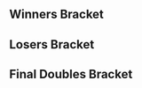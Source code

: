 {{DISPLAYTITLE:DreamHack Winter 2016: Doubles Bracket}}{{BracketMatchSMWDisambig |oldtags=Rocky|newtags=Rocky (Swedish player)}}{{SetGame|melee}}
{{tabs static
|name1=Overview
|link1=DreamHack/2016/Winter
|name2=Singles Pools
|link2=DreamHack/2016/Winter/Singles Pools
|name3=Singles Bracket
|link3=DreamHack/2016/Winter/Singles Bracket
|name4=Doubles Bracket
|link4=DreamHack/2016/Winter/Doubles Bracket
|This=4
}}
==Winners Bracket==
{{64DEDoublesWBracketA
|column-width=150
<!-- ROUND 1 -->
|r1m1t1p1=Hungrybox |r1m1t1p1flag=us
|r1m1t1p2=Crunch |r1m1t1p2flag=us |r1m1t1score={{win}}
|r1m1t2p1=Bye |r1m1t2p1flag=
|r1m1t2p2=Bye |r1m1t2p2flag= |r1m1t2score=
|r1m1win=1

|r1m2t1p1=Jekku |r1m2t1p1flag=fi
|r1m2t1p2=Zlazher |r1m2t1p2flag=fi |r1m2t1score=2
|r1m2t2p1=fatnomen |r1m2t2p1flag=se
|r1m2t2p2=Jesper |r1m2t2p2flag=se |r1m2t2score=0
|r1m2win=1

|r1m3t1p1=Xardov |r1m3t1p1flag=es
|r1m3t1p2=GBlade |r1m3t1p2flag=es |r1m3t1score=0
|r1m3t2p1=Akke |r1m3t2p1flag=se
|r1m3t2p2=Humpe |r1m3t2p2flag=se |r1m3t2score=2
|r1m3win=2

|r1m4t1p1=Flippy |r1m4t1p1flag=se
|r1m4t1p2=Eekim |r1m4t1p2flag=se |r1m4t1score={{win}}
|r1m4t2p1=moachies |r1m4t2p1flag=us
|r1m4t2p2=CallMeSikk |r1m4t2p2flag=us |r1m4t2score=DQ
|r1m4win=1

|r1m5t1p1=Helmet |r1m5t1p1flag=es
|r1m5t1p2=K-12 |r1m5t1p2flag=es |r1m5t1score={{win}}
|r1m5t2p1=Bye |r1m5t2p1flag=
|r1m5t2p2=Bye |r1m5t2p2flag= |r1m5t2score=
|r1m5win=1

|r1m6t1p1=TonyMalone |r1m6t1p1flag=se
|r1m6t1p2=Acid Fuccboi |r1m6t1p2flag=se |r1m6t1score=2
|r1m6t2p1=Tailz |r1m6t2p1flag=se
|r1m6t2p2=Subsuck |r1m6t2p2flag=se |r1m6t2score=0
|r1m6win=1

|r1m7t1p1=JohnnyFight |r1m7t1p1flag=se
|r1m7t1p2=rax |r1m7t1p2flag=se |r1m7t1score={{win}}
|r1m7t2p1=Bye |r1m7t2p1flag=
|r1m7t2p2=Bye |r1m7t2p2flag= |r1m7t2score=
|r1m7win=1

|r1m8t1p1=Bez |r1m8t1p1flag=se
|r1m8t1p2=Bomb |r1m8t1p2flag=se |r1m8t1score=0
|r1m8t2p1=Picassu |r1m8t2p1flag=fi
|r1m8t2p2=krkkvpl |r1m8t2p2flag=fi |r1m8t2score=2
|r1m8win=2

|r1m9t1p1=Mahie |r1m9t1p1flag=fr
|r1m9t1p2=Charlon |r1m9t1p2flag=fr |r1m9t1score={{win}}
|r1m9t2p1=Bye |r1m9t2p1flag=
|r1m9t2p2=Bye |r1m9t2p2flag= |r1m9t2score=
|r1m9win=1

|r1m10t1p1=Reverb |r1m10t1p1flag=se
|r1m10t1p2=Isyan |r1m10t1p2flag=se |r1m10t1score=2
|r1m10t2p1=Sarson |r1m10t2p1flag=se
|r1m10t2p2=Araby Soldat |r1m10t2p2flag=se |r1m10t2score=0
|r1m10win=1

|r1m11t1p1=Stax |r1m11t1p1flag=se
|r1m11t1p2=Aniolas |r1m11t1p2flag=se |r1m11t1score={{win}}
|r1m11t2p1=Bye |r1m11t2p1flag=
|r1m11t2p2=Bye |r1m11t2p2flag= |r1m11t2score=
|r1m11win=1

|r1m12t1p1=Pots |r1m12t1p1flag=se
|r1m12t1p2=Jupiter |r1m12t1p2flag=se |r1m12t1score=0
|r1m12t2p1=Gongong |r1m12t2p1flag=se
|r1m12t2p2=Taggo |r1m12t2p2flag=se |r1m12t2score=2
|r1m12win=2

|r1m13t1p1=mayhem |r1m13t1p1flag=fi
|r1m13t1p2=Salevits |r1m13t1p2flag=fi |r1m13t1score={{win}}
|r1m13t2p1=Bye |r1m13t2p1flag=
|r1m13t2p2=Bye |r1m13t2p2flag= |r1m13t2score=
|r1m13win=1

|r1m14t1p1=Glitchy |r1m14t1p1flag=se
|r1m14t1p2=Gamba |r1m14t1p2flag=se |r1m14t1score={{win}}
|r1m14t2p1=RooT3 |r1m14t2p1flag=no
|r1m14t2p2=Raptormoses |r1m14t2p2flag=no |r1m14t2score=DQ
|r1m14win=1

|r1m15t1p1=Liberz |r1m15t1p1flag=gb
|r1m15t1p2=Setchi |r1m15t1p2flag=gb |r1m15t1score={{win}}
|r1m15t2p1=Bye |r1m15t2p1flag=
|r1m15t2p2=Bye |r1m15t2p2flag= |r1m15t2score=
|r1m15win=1

|r1m16t1p1=Spider |r1m16t1p1flag=se
|r1m16t1p2=Poopmaister6000 |r1m16t1p2flag=se |r1m16t1score=2
|r1m16t2p1=Barrakir |r1m16t2p1flag=se
|r1m16t2p2=Candy |r1m16t2p2flag=se |r1m16t2score=0
|r1m16win=1

|r1m17t1p1=Trifasia |r1m17t1p1flag=es
|r1m17t1p2=Overtriforce |r1m17t1p2flag=es |r1m17t1score={{win}}
|r1m17t2p1=Bye |r1m17t2p1flag=
|r1m17t2p2=Bye |r1m17t2p2flag= |r1m17t2score=
|r1m17win=1

|r1m18t1p1=Snabbdjur |r1m18t1p1flag=se
|r1m18t1p2=Kneedoking |r1m18t1p2flag=se |r1m18t1score=2
|r1m18t2p1=AGud |r1m18t2p1flag=se
|r1m18t2p2=Vikong |r1m18t2p2flag=se |r1m18t2score=1
|r1m18win=1

|r1m19t1p1=ImpX |r1m19t1p1flag=se
|r1m19t1p2=adamkex |r1m19t1p2flag=se |r1m19t1score={{win}}
|r1m19t2p1=Bye |r1m19t2p1flag=
|r1m19t2p2=Bye |r1m19t2p2flag= |r1m19t2score=
|r1m19win=1

|r1m20t1p1=Yalungur |r1m20t1p1flag=se
|r1m20t1p2=Spaghett |r1m20t1p2flag=se |r1m20t1score=2
|r1m20t2p1=Krut |r1m20t2p1flag=
|r1m20t2p2=Krus |r1m20t2p2flag=us |r1m20t2score=0
|r1m20win=1

|r1m21t1p1=Zorc |r1m21t1p1flag=no
|r1m21t1p2=Pricent |r1m21t1p2flag=no |r1m21t1score={{win}}
|r1m21t2p1=Bye |r1m21t2p1flag=
|r1m21t2p2=Bye |r1m21t2p2flag= |r1m21t2score=
|r1m21win=1

|r1m22t1p1=ludvig4 |r1m22t1p1flag=se
|r1m22t1p2=Zelpher |r1m22t1p2flag=se |r1m22t1score=2
|r1m22t2p1=Mexx |r1m22t2p1flag=se
|r1m22t2p2=Elaktomte |r1m22t2p2flag=se |r1m22t2score=0
|r1m22win=1

|r1m23t1p1=kalzu |r1m23t1p1flag=fi
|r1m23t1p2=ajp_anton |r1m23t1p2flag=fi |r1m23t1score={{win}}
|r1m23t2p1=Bye |r1m23t2p1flag=
|r1m23t2p2=Bye |r1m23t2p2flag= |r1m23t2score=
|r1m23win=1

|r1m24t1p1=Mums |r1m24t1p1flag=se
|r1m24t1p2=Deg |r1m24t1p2flag=se |r1m24t1score=2
|r1m24t2p1=Dauvid |r1m24t2p1flag=
|r1m24t2p2=GifflarN |r1m24t2p2flag= |r1m24t2score=0
|r1m24win=1

|r1m25t1p1=Daydee |r1m25t1p1flag=se
|r1m25t1p2=peki |r1m25t1p2flag=fi |r1m25t1score={{win}}
|r1m25t2p1=Bye |r1m25t2p1flag=
|r1m25t2p2=Bye |r1m25t2p2flag= |r1m25t2score=
|r1m25win=1

|r1m26t1p1=7BANANANANANANANS |r1m26t1p1flag=zw
|r1m26t1p2=Rev |r1m26t1p2flag=se |r1m26t1score=1
|r1m26t2p1=Gin |r1m26t2p1flag=se
|r1m26t2p2=Parmsib |r1m26t2p2flag= |r1m26t2score=2
|r1m26win=2

|r1m27t1p1=Nils |r1m27t1p1flag=se
|r1m27t1p2=Maximus |r1m27t1p2flag=se |r1m27t1score={{win}}
|r1m27t2p1=Bye |r1m27t2p1flag=
|r1m27t2p2=Bye |r1m27t2p2flag= |r1m27t2score=
|r1m27win=1

|r1m28t1p1=PeliQ |r1m28t1p1flag=fi
|r1m28t1p2=bËst |r1m28t1p2flag=fi |r1m28t1score=2
|r1m28t2p1=Igge |r1m28t2p1flag=se
|r1m28t2p2=Jag älskar Avatar123 |r1m28t2p2flag=se |r1m28t2score=0
|r1m28win=1

|r1m29t1p1=Alejandro |r1m29t1p1flag=se
|r1m29t1p2=Rocky |r1m29t1p2flag=se |r1m29t1score={{win}}
|r1m29t2p1=Bye |r1m29t2p1flag=
|r1m29t2p2=Bye |r1m29t2p2flag= |r1m29t2score=
|r1m29win=1

|r1m30t1p1=Laser Thunder |r1m30t1p1flag=se
|r1m30t1p2=Sebson |r1m30t1p2flag=se |r1m30t1score=2
|r1m30t2p1=Yabasta |r1m30t2p1flag=se
|r1m30t2p2=ANNAPOWER89 |r1m30t2p2flag=se |r1m30t2score=0
|r1m30win=1

|r1m31t1p1=FA0 |r1m31t1p1flag=se
|r1m31t1p2=Askeflink |r1m31t1p2flag=no |r1m31t1score={{win}}
|r1m31t2p1=Bye |r1m31t2p1flag=
|r1m31t2p2=Bye |r1m31t2p2flag= |r1m31t2score=
|r1m31win=1

|r1m32t1p1=Pipsqueak |r1m32t1p1flag=
|r1m32t1p2=Dr3am |r1m32t1p2flag=us |r1m32t1score=2
|r1m32t2p1=Kavorca |r1m32t2p1flag=se
|r1m32t2p2=Maven |r1m32t2p2flag=se |r1m32t2score=0
|r1m32win=1

<!-- ROUND 2 -->
|r2m1t1p1=Hungrybox |r2m1t1p1flag=us
|r2m1t1p2=Crunch |r2m1t1p2flag=us |r2m1t1score=DQ
|r2m1t2p1=Jekku |r2m1t2p1flag=fi
|r2m1t2p2=Zlazher |r2m1t2p2flag=fi |r2m1t2score={{win}}
|r2m1win=2

|r2m2t1p1=Akke |r2m2t1p1flag=se
|r2m2t1p2=Humpe |r2m2t1p2flag=se |r2m2t1score=2
|r2m2t2p1=Flippy |r2m2t2p1flag=se
|r2m2t2p2=Eekim |r2m2t2p2flag=se |r2m2t2score=0
|r2m2win=1

|r2m3t1p1=Helmet |r2m3t1p1flag=es
|r2m3t1p2=K-12 |r2m3t1p2flag=es |r2m3t1score=2
|r2m3t2p1=TonyMalone |r2m3t2p1flag=se
|r2m3t2p2=Acid Fuccboi |r2m3t2p2flag=se |r2m3t2score=1
|r2m3win=1

|r2m4t1p1=JohnnyFight |r2m4t1p1flag=se
|r2m4t1p2=rax |r2m4t1p2flag=se |r2m4t1score=2
|r2m4t2p1=Picassu |r2m4t2p1flag=fi
|r2m4t2p2=krkkvpl |r2m4t2p2flag=fi |r2m4t2score=0
|r2m4win=1

|r2m5t1p1=Mahie |r2m5t1p1flag=fr
|r2m5t1p2=Charlon |r2m5t1p2flag=fr |r2m5t1score=2
|r2m5t2p1=Reverb |r2m5t2p1flag=se
|r2m5t2p2=Isyan |r2m5t2p2flag=se |r2m5t2score=0
|r2m5win=1

|r2m6t1p1=Stax |r2m6t1p1flag=se
|r2m6t1p2=Aniolas |r2m6t1p2flag=se |r2m6t1score=2
|r2m6t2p1=Gongong |r2m6t2p1flag=se
|r2m6t2p2=Taggo |r2m6t2p2flag=se |r2m6t2score=0
|r2m6win=1

|r2m7t1p1=mayhem |r2m7t1p1flag=fi
|r2m7t1p2=Salevits |r2m7t1p2flag=fi |r2m7t1score=2
|r2m7t2p1=Glitchy |r2m7t2p1flag=se
|r2m7t2p2=Gamba |r2m7t2p2flag=se |r2m7t2score=0
|r2m7win=1

|r2m8t1p1=Liberz |r2m8t1p1flag=gb
|r2m8t1p2=Setchi |r2m8t1p2flag=gb |r2m8t1score=2
|r2m8t2p1=Spider |r2m8t2p1flag=se
|r2m8t2p2=Poopmaister6000 |r2m8t2p2flag=se |r2m8t2score=1
|r2m8win=1

|r2m9t1p1=Trifasia |r2m9t1p1flag=es
|r2m9t1p2=Overtriforce |r2m9t1p2flag=es |r2m9t1score=2
|r2m9t2p1=Snabbdjur |r2m9t2p1flag=se
|r2m9t2p2=Kneedoking |r2m9t2p2flag=se |r2m9t2score=0
|r2m9win=1

|r2m10t1p1=ImpX |r2m10t1p1flag=se
|r2m10t1p2=adamkex |r2m10t1p2flag=se |r2m10t1score=2
|r2m10t2p1=Yalungur |r2m10t2p1flag=se
|r2m10t2p2=Spaghett |r2m10t2p2flag=se |r2m10t2score=1
|r2m10win=1

|r2m11t1p1=Zorc |r2m11t1p1flag=no
|r2m11t1p2=Pricent |r2m11t1p2flag=no |r2m11t1score=2
|r2m11t2p1=ludvig4 |r2m11t2p1flag=se
|r2m11t2p2=Zelpher |r2m11t2p2flag=se |r2m11t2score=0
|r2m11win=1

|r2m12t1p1=kalzu |r2m12t1p1flag=fi
|r2m12t1p2=ajp_anton |r2m12t1p2flag=fi |r2m12t1score=2
|r2m12t2p1=Mums |r2m12t2p1flag=se
|r2m12t2p2=Deg |r2m12t2p2flag=se |r2m12t2score=0
|r2m12win=1

|r2m13t1p1=Daydee |r2m13t1p1flag=se
|r2m13t1p2=peki |r2m13t1p2flag=fi |r2m13t1score=2
|r2m13t2p1=Gin |r2m13t2p1flag=se
|r2m13t2p2=Parmsib |r2m13t2p2flag= |r2m13t2score=0
|r2m13win=1

|r2m14t1p1=Nils |r2m14t1p1flag=se
|r2m14t1p2=Maximus |r2m14t1p2flag=se |r2m14t1score=2
|r2m14t2p1=PeliQ |r2m14t2p1flag=fi
|r2m14t2p2=bËst |r2m14t2p2flag=fi |r2m14t2score=0
|r2m14win=1

|r2m15t1p1=Alejandro |r2m15t1p1flag=se
|r2m15t1p2=Rocky |r2m15t1p2flag=se |r2m15t1score=2
|r2m15t2p1=Laser Thunder |r2m15t2p1flag=se
|r2m15t2p2=Sebson |r2m15t2p2flag=se |r2m15t2score=0
|r2m15win=1

|r2m16t1p1=FA0 |r2m16t1p1flag=se
|r2m16t1p2=Askeflink |r2m16t1p2flag=no |r2m16t1score=2
|r2m16t2p1=Pipsqueak |r2m16t2p1flag=
|r2m16t2p2=Dr3am |r2m16t2p2flag=us |r2m16t2score=1
|r2m16win=1

<!-- ROUND 3 -->
|r3m1t1p1=Jekku |r3m1t1p1flag=fi
|r3m1t1p2=Zlazher |r3m1t1p2flag=fi |r3m1t1score=0
|r3m1t2p1=Akke |r3m1t2p1flag=se
|r3m1t2p2=Humpe |r3m1t2p2flag=se |r3m1t2score=3
|r3m1win=2

|r3m2t1p1=Helmet |r3m2t1p1flag=es
|r3m2t1p2=K-12 |r3m2t1p2flag=es |r3m2t1score=0
|r3m2t2p1=JohnnyFight |r3m2t2p1flag=se
|r3m2t2p2=rax |r3m2t2p2flag=se |r3m2t2score=3
|r3m2win=2


|r3m3t1p1=Mahie |r3m3t1p1flag=fr
|r3m3t1p2=Charlon |r3m3t1p2flag=fr |r3m3t1score=1
|r3m3t2p1=Stax |r3m3t2p1flag=se
|r3m3t2p2=Aniolas |r3m3t2p2flag=se |r3m3t2score=3
|r3m3win=2

|r3m4t1p1=mayhem |r3m4t1p1flag=fi
|r3m4t1p2=Salevits |r3m4t1p2flag=fi |r3m4t1score=3
|r3m4t2p1=Liberz |r3m4t2p1flag=gb
|r3m4t2p2=Setchi |r3m4t2p2flag=gb |r3m4t2score=0
|r3m4win=1

|r3m5t1p1=Trifasia |r3m5t1p1flag=es
|r3m5t1p2=Overtriforce |r3m5t1p2flag=es |r3m5t1score=3
|r3m5t2p1=ImpX |r3m5t2p1flag=se
|r3m5t2p2=adamkex |r3m5t2p2flag=se |r3m5t2score=0
|r3m5win=1

|r3m6t1p1=Zorc |r3m6t1p1flag=no
|r3m6t1p2=Pricent |r3m6t1p2flag=no |r3m6t1score=3
|r3m6t2p1=kalzu |r3m6t2p1flag=fi
|r3m6t2p2=ajp_anton |r3m6t2p2flag=fi |r3m6t2score=1
|r3m6win=1

|r3m7t1p1=Daydee |r3m7t1p1flag=se
|r3m7t1p2=peki |r3m7t1p2flag=fi |r3m7t1score=3
|r3m7t2p1=Nils |r3m7t2p1flag=se
|r3m7t2p2=Maximus |r3m7t2p2flag=se |r3m7t2score=0
|r3m7win=1

|r3m8t1p1=Alejandro |r3m8t1p1flag=se
|r3m8t1p2=Rocky |r3m8t1p2flag=se |r3m8t1score=3
|r3m8t2p1=FA0 |r3m8t2p1flag=se
|r3m8t2p2=Askeflink |r3m8t2p2flag=no |r3m8t2score=0
|r3m8win=1

<!-- ROUND 4 -->
|r4m1t1p1=Akke |r4m1t1p1flag=se
|r4m1t1p2=Humpe |r4m1t1p2flag=se |r4m1t1score=3
|r4m1t2p1=JohnnyFight |r4m1t2p1flag=se
|r4m1t2p2=rax |r4m1t2p2flag=se |r4m1t2score=2
|r4m1win=1

|r4m2t1p1=Stax |r4m2t1p1flag=se
|r4m2t1p2=Aniolas |r4m2t1p2flag=se |r4m2t1score=0
|r4m2t2p1=mayhem |r4m2t2p1flag=fi
|r4m2t2p2=Salevits |r4m2t2p2flag=fi |r4m2t2score=3
|r4m2win=2

|r4m3t1p1=Trifasia |r4m3t1p1flag=es
|r4m3t1p2=Overtriforce |r4m3t1p2flag=es |r4m3t1score=3
|r4m3t2p1=Zorc |r4m3t2p1flag=no
|r4m3t2p2=Pricent |r4m3t2p2flag=no |r4m3t2score=1
|r4m3win=1

|r4m4t1p1=Daydee |r4m4t1p1flag=se
|r4m4t1p2=peki |r4m4t1p2flag=fi |r4m4t1score=2
|r4m4t2p1=Alejandro |r4m4t2p1flag=se
|r4m4t2p2=Rocky |r4m4t2p2flag=se |r4m4t2score=3
|r4m4win=2

<!-- ROUND 5 -->
|r5m1t1p1=Akke |r5m1t1p1flag=se
|r5m1t1p2=Humpe |r5m1t1p2flag=se |r5m1t1score=1
|r5m1t2p1=mayhem |r5m1t2p1flag=fi
|r5m1t2p2=Salevits |r5m1t2p2flag=fi |r5m1t2score=3
|r5m1win=2

|r5m2t1p1=Trifasia |r5m2t1p1flag=es
|r5m2t1p2=Overtriforce |r5m2t1p2flag=es |r5m2t1score=3
|r5m2t2p1=Alejandro |r5m2t2p1flag=se
|r5m2t2p2=Rocky |r5m2t2p2flag=se |r5m2t2score=0
|r5m2win=1
}}
==Losers Bracket==
{{64DEDoublesLBracketSmwA
|tourneylink=DreamHack/2016/Winter
|tourneyname=DreamHack Winter 2016
|l1placement=49-64
|l2placement=33-48
|l3placement=25-32
|l4placement=17-24
|l5placement=13-16
|l6placement=9-12
|l7placement=7-8
|l8placement=5-6
|column-width=150
<!-- ROUND 1 -->
|l1m1t1p1=Bye |l1m1t1p1flag=
|l1m1t1p2=Bye |l1m1t1p2flag= |l1m1t1score=
|l1m1t2p1=fatnomen |l1m1t2p1flag=se
|l1m1t2p2=Jesper |l1m1t2p2flag=se |l1m1t2score={{win}}
|l1m1win=2

|l1m2t1p1=Xardov |l1m2t1p1flag=es
|l1m2t1p2=GBlade |l1m2t1p2flag=es |l1m2t1score={{win}}
|l1m2t2p1=moachies |l1m2t2p1flag=us
|l1m2t2p2=CallMeSikk |l1m2t2p2flag=us |l1m2t2score=DQ
|l1m2win=1

|l1m3t1p1=Bye |l1m3t1p1flag=
|l1m3t1p2=Bye |l1m3t1p2flag= |l1m3t1score=
|l1m3t2p1=Tailz |l1m3t2p1flag=se
|l1m3t2p2=Subsuck |l1m3t2p2flag=se |l1m3t2score={{win}}
|l1m3win=2

|l1m4t1p1=Bye |l1m4t1p1flag=
|l1m4t1p2=Bye |l1m4t1p2flag= |l1m4t1score=
|l1m4t2p1=Bez |l1m4t2p1flag=se
|l1m4t2p2=Bomb |l1m4t2p2flag=se |l1m4t2score={{win}}
|l1m4win=2

|l1m5t1p1=Bye |l1m5t1p1flag=
|l1m5t1p2=Bye |l1m5t1p2flag= |l1m5t1score=
|l1m5t2p1=Sarson |l1m5t2p1flag=se
|l1m5t2p2=Araby Soldat |l1m5t2p2flag=se |l1m5t2score={{win}}
|l1m5win=2

|l1m6t1p1=Bye |l1m6t1p1flag=
|l1m6t1p2=Bye |l1m6t1p2flag= |l1m6t1score=
|l1m6t2p1=Pots |l1m6t2p1flag=se
|l1m6t2p2=Jupiter |l1m6t2p2flag=se |l1m6t2score={{win}}
|l1m6win=2

|l1m7t1p1=Bye |l1m7t1p1flag=
|l1m7t1p2=Bye |l1m7t1p2flag= |l1m7t1score=
|l1m7t2p1=RooT3 |l1m7t2p1flag=no
|l1m7t2p2=Raptormoses |l1m7t2p2flag=no |l1m7t2score={{win}}
|l1m7win=2

|l1m8t1p1=Bye |l1m8t1p1flag=
|l1m8t1p2=Bye |l1m8t1p2flag= |l1m8t1score=
|l1m8t2p1=Barrakir |l1m8t2p1flag=se
|l1m8t2p2=Candy |l1m8t2p2flag=se |l1m8t2score={{win}}
|l1m8win=2

|l1m9t1p1=Bye |l1m9t1p1flag=
|l1m9t1p2=Bye |l1m9t1p2flag= |l1m9t1score=
|l1m9t2p1=AGud |l1m9t2p1flag=se
|l1m9t2p2=Vikong |l1m9t2p2flag=se |l1m9t2score={{win}}
|l1m9win=2

|l1m10t1p1=Bye |l1m10t1p1flag=
|l1m10t1p2=Bye |l1m10t1p2flag= |l1m10t1score=
|l1m10t2p1=Krut |l1m10t2p1flag=
|l1m10t2p2=Krus |l1m10t2p2flag=us |l1m10t2score={{win}}
|l1m10win=2

|l1m11t1p1=Bye |l1m11t1p1flag=
|l1m11t1p2=Bye |l1m11t1p2flag= |l1m11t1score=
|l1m11t2p1=Mexx |l1m11t2p1flag=se
|l1m11t2p2=Elaktomte |l1m11t2p2flag=se |l1m11t2score={{win}}
|l1m11win=2

|l1m12t1p1=Bye |l1m12t1p1flag=
|l1m12t1p2=Bye |l1m12t1p2flag= |l1m12t1score=
|l1m12t2p1=Dauvid |l1m12t2p1flag=
|l1m12t2p2=GifflarN |l1m12t2p2flag= |l1m12t2score={{win}}
|l1m12win=2

|l1m13t1p1=Bye |l1m13t1p1flag=
|l1m13t1p2=Bye |l1m13t1p2flag= |l1m13t1score=
|l1m13t2p1=7BANANANANANANANS |l1m13t2p1flag=zw
|l1m13t2p2=Rev |l1m13t2p2flag=se |l1m13t2score={{win}}
|l1m13win=2

|l1m14t1p1=Bye |l1m14t1p1flag=
|l1m14t1p2=Bye |l1m14t1p2flag= |l1m14t1score=
|l1m14t2p1=Igge |l1m14t2p1flag=se
|l1m14t2p2=Jag älskar Avatar123 |l1m14t2p2flag=se |l1m14t2score={{win}}
|l1m14win=2

|l1m15t1p1=Bye |l1m15t1p1flag=
|l1m15t1p2=Bye |l1m15t1p2flag= |l1m15t1score=
|l1m15t2p1=Yabasta |l1m15t2p1flag=se
|l1m15t2p2=ANNAPOWER89 |l1m15t2p2flag=se |l1m15t2score={{win}}
|l1m15win=2

|l1m16t1p1=Bye |l1m16t1p1flag=
|l1m16t1p2=Bye |l1m16t1p2flag= |l1m16t1score=
|l1m16t2p1=Kavorca |l1m16t2p1flag=se
|l1m16t2p2=Maven |l1m16t2p2flag=se |l1m16t2score={{win}}
|l1m16win=2

<!-- ROUND 2 -->
|l2m1t1p1=Pipsqueak |l2m1t1p1flag=
|l2m1t1p2=Dr3am |l2m1t1p2flag=us |l2m1t1score=2
|l2m1t2p1=fatnomen |l2m1t2p1flag=se
|l2m1t2p2=Jesper |l2m1t2p2flag=se |l2m1t2score=0
|l2m1win=1

|l2m2t1p1=Laser Thunder |l2m2t1p1flag=se
|l2m2t1p2=Sebson |l2m2t1p2flag=se |l2m2t1score=2
|l2m2t2p1=Xardov |l2m2t2p1flag=es
|l2m2t2p2=GBlade |l2m2t2p2flag=es |l2m2t2score=0
|l2m2win=1

|l2m3t1p1=PeliQ |l2m3t1p1flag=fi
|l2m3t1p2=bËst |l2m3t1p2flag=fi |l2m3t1score=0
|l2m3t2p1=Tailz |l2m3t2p1flag=se
|l2m3t2p2=Subsuck |l2m3t2p2flag=se |l2m3t2score=2
|l2m3win=2

|l2m4t1p1=Gin |l2m4t1p1flag=se
|l2m4t1p2=Parmsib |l2m4t1p2flag= |l2m4t1score=0
|l2m4t2p1=Bez |l2m4t2p1flag=se
|l2m4t2p2=Bomb |l2m4t2p2flag=se |l2m4t2score=2
|l2m4win=2

|l2m5t1p1=Mums |l2m5t1p1flag=se
|l2m5t1p2=Deg |l2m5t1p2flag=se |l2m5t1score=2
|l2m5t2p1=Sarson |l2m5t2p1flag=se
|l2m5t2p2=Araby Soldat |l2m5t2p2flag=se |l2m5t2score=1
|l2m5win=1

|l2m6t1p1=ludvig4 |l2m6t1p1flag=se
|l2m6t1p2=Zelpher |l2m6t1p2flag=se |l2m6t1score=0
|l2m6t2p1=Pots |l2m6t2p1flag=se
|l2m6t2p2=Jupiter |l2m6t2p2flag=se |l2m6t2score=2
|l2m6win=2

|l2m7t1p1=Yalungur |l2m7t1p1flag=se
|l2m7t1p2=Spaghett |l2m7t1p2flag=se |l2m7t1score=2
|l2m7t2p1=RooT3 |l2m7t2p1flag=no
|l2m7t2p2=Raptormoses |l2m7t2p2flag=no |l2m7t2score=0
|l2m7win=1

|l2m8t1p1=Snabbdjur |l2m8t1p1flag=se
|l2m8t1p2=Kneedoking |l2m8t1p2flag=se |l2m8t1score=2
|l2m8t2p1=Barrakir |l2m8t2p1flag=se
|l2m8t2p2=Candy |l2m8t2p2flag=se |l2m8t2score=0
|l2m8win=1

|l2m9t1p1=Spider |l2m9t1p1flag=se
|l2m9t1p2=Poopmaister6000 |l2m9t1p2flag=se |l2m9t1score=2
|l2m9t2p1=AGud |l2m9t2p1flag=se
|l2m9t2p2=Vikong |l2m9t2p2flag=se |l2m9t2score=0
|l2m9win=1

|l2m10t1p1=Glitchy |l2m10t1p1flag=se
|l2m10t1p2=Gamba |l2m10t1p2flag=se |l2m10t1score=2
|l2m10t2p1=Krut |l2m10t2p1flag=
|l2m10t2p2=Krus |l2m10t2p2flag=us |l2m10t2score=0
|l2m10win=1

|l2m11t1p1=Gongong |l2m11t1p1flag=se
|l2m11t1p2=Taggo |l2m11t1p2flag=se |l2m11t1score=2
|l2m11t2p1=Mexx |l2m11t2p1flag=se
|l2m11t2p2=Elaktomte |l2m11t2p2flag=se |l2m11t2score=0
|l2m11win=1

|l2m12t1p1=Reverb |l2m12t1p1flag=se
|l2m12t1p2=Isyan |l2m12t1p2flag=se |l2m12t1score=2
|l2m12t2p1=Dauvid |l2m12t2p1flag=
|l2m12t2p2=GifflarN |l2m12t2p2flag= |l2m12t2score=0
|l2m12win=1

|l2m13t1p1=Picassu |l2m13t1p1flag=fi
|l2m13t1p2=krkkvpl |l2m13t1p2flag=fi |l2m13t1score=2
|l2m13t2p1=7BANANANANANANANS |l2m13t2p1flag=zw
|l2m13t2p2=Rev |l2m13t2p2flag=se |l2m13t2score=0
|l2m13win=1

|l2m14t1p1=TonyMalone |l2m14t1p1flag=se
|l2m14t1p2=Acid Fuccboi |l2m14t1p2flag=se |l2m14t1score=2
|l2m14t2p1=Igge |l2m14t2p1flag=se
|l2m14t2p2=Jag älskar Avatar123 |l2m14t2p2flag=se |l2m14t2score=0
|l2m14win=1

|l2m15t1p1=Flippy |l2m15t1p1flag=se
|l2m15t1p2=Eekim |l2m15t1p2flag=se |l2m15t1score=2
|l2m15t2p1=Yabasta |l2m15t2p1flag=se
|l2m15t2p2=ANNAPOWER89 |l2m15t2p2flag=se |l2m15t2score=0
|l2m15win=1

|l2m16t1p1=Hungrybox |l2m16t1p1flag=us
|l2m16t1p2=Crunch |l2m16t1p2flag=us |l2m16t1score=DQ
|l2m16t2p1=Kavorca |l2m16t2p1flag=se
|l2m16t2p2=Maven |l2m16t2p2flag=se |l2m16t2score={{win}}
|l2m16win=2

<!-- ROUND 3 -->
|l3m1t1p1=Pipsqueak |l3m1t1p1flag=
|l3m1t1p2=Dr3am |l3m1t1p2flag=us |l3m1t1score=0
|l3m1t2p1=Laser Thunder |l3m1t2p1flag=se
|l3m1t2p2=Sebson |l3m1t2p2flag=se |l3m1t2score=2
|l3m1win=2

|l3m2t1p1=Tailz |l3m2t1p1flag=se
|l3m2t1p2=Subsuck |l3m2t1p2flag=se |l3m2t1score=0
|l3m2t2p1=Bez |l3m2t2p1flag=se
|l3m2t2p2=Bomb |l3m2t2p2flag=se |l3m2t2score=2
|l3m2win=2

|l3m3t1p1=Mums |l3m3t1p1flag=se
|l3m3t1p2=Deg |l3m3t1p2flag=se |l3m3t1score=1
|l3m3t2p1=Pots |l3m3t2p1flag=se
|l3m3t2p2=Jupiter |l3m3t2p2flag=se |l3m3t2score=2
|l3m3win=2

|l3m4t1p1=Yalungur |l3m4t1p1flag=se
|l3m4t1p2=Spaghett |l3m4t1p2flag=se |l3m4t1score=2
|l3m4t2p1=Snabbdjur |l3m4t2p1flag=se
|l3m4t2p2=Kneedoking |l3m4t2p2flag=se |l3m4t2score=0
|l3m4win=1

|l3m5t1p1=Spider |l3m5t1p1flag=se
|l3m5t1p2=Poopmaister6000 |l3m5t1p2flag=se |l3m5t1score=2
|l3m5t2p1=Glitchy |l3m5t2p1flag=se
|l3m5t2p2=Gamba |l3m5t2p2flag=se |l3m5t2score=0
|l3m5win=1

|l3m6t1p1=Gongong |l3m6t1p1flag=se
|l3m6t1p2=Taggo |l3m6t1p2flag=se |l3m6t1score=0
|l3m6t2p1=Reverb |l3m6t2p1flag=se
|l3m6t2p2=Isyan |l3m6t2p2flag=se |l3m6t2score=3
|l3m6win=2

|l3m7t1p1=Picassu |l3m7t1p1flag=fi
|l3m7t1p2=krkkvpl |l3m7t1p2flag=fi |l3m7t1score=1
|l3m7t2p1=TonyMalone |l3m7t2p1flag=se
|l3m7t2p2=Acid Fuccboi |l3m7t2p2flag=se |l3m7t2score=2
|l3m7win=2

|l3m8t1p1=Flippy |l3m8t1p1flag=se
|l3m8t1p2=Eekim |l3m8t1p2flag=se |l3m8t1score={{win}}
|l3m8t2p1=Kavorca |l3m8t2p1flag=se
|l3m8t2p2=Maven |l3m8t2p2flag=se |l3m8t2score=DQ
|l3m8win=1

<!-- ROUND 4 -->
|l4m1t1p1=Liberz |l4m1t1p1flag=gb
|l4m1t1p2=Setchi |l4m1t1p2flag=gb |l4m1t1score=3
|l4m1t2p1=Laser Thunder |l4m1t2p1flag=se
|l4m1t2p2=Sebson |l4m1t2p2flag=se |l4m1t2score=0
|l4m1win=1

|l4m2t1p1=Mahie |l4m2t1p1flag=fr
|l4m2t1p2=Charlon |l4m2t1p2flag=fr |l4m2t1score=3
|l4m2t2p1=Bez |l4m2t2p1flag=se
|l4m2t2p2=Bomb |l4m2t2p2flag=se |l4m2t2score=0
|l4m2win=1

|l4m3t1p1=Helmet |l4m3t1p1flag=es
|l4m3t1p2=K-12 |l4m3t1p2flag=es |l4m3t1score=2
|l4m3t2p1=Pots |l4m3t2p1flag=se
|l4m3t2p2=Jupiter |l4m3t2p2flag=se |l4m3t2score=3
|l4m3win=2

|l4m4t1p1=Jekku |l4m4t1p1flag=fi
|l4m4t1p2=Zlazher |l4m4t1p2flag=fi |l4m4t1score=0
|l4m4t2p1=Yalungur |l4m4t2p1flag=se
|l4m4t2p2=Spaghett |l4m4t2p2flag=se |l4m4t2score=3
|l4m4win=2

|l4m5t1p1=FA0 |l4m5t1p1flag=se
|l4m5t1p2=Askeflink |l4m5t1p2flag=no |l4m5t1score=3
|l4m5t2p1=Spider |l4m5t2p1flag=se
|l4m5t2p2=Poopmaister6000 |l4m5t2p2flag=se |l4m5t2score=0
|l4m5win=1

|l4m6t1p1=Nils |l4m6t1p1flag=se
|l4m6t1p2=Maximus |l4m6t1p2flag=se |l4m6t1score=2
|l4m6t2p1=Reverb |l4m6t2p1flag=se
|l4m6t2p2=Isyan |l4m6t2p2flag=se |l4m6t2score=3
|l4m6win=2

|l4m7t1p1=kalzu |l4m7t1p1flag=fi
|l4m7t1p2=ajp_anton |l4m7t1p2flag=fi |l4m7t1score=2
|l4m7t2p1=TonyMalone |l4m7t2p1flag=se
|l4m7t2p2=Acid Fuccboi |l4m7t2p2flag=se |l4m7t2score=3
|l4m7win=2

|l4m8t1p1=ImpX |l4m8t1p1flag=se
|l4m8t1p2=adamkex |l4m8t1p2flag=se |l4m8t1score=3
|l4m8t2p1=Flippy |l4m8t2p1flag=se
|l4m8t2p2=Eekim |l4m8t2p2flag=se |l4m8t2score=0
|l4m8win=1

<!-- ROUND 5 -->
|l5m1t1p1=Liberz |l5m1t1p1flag=gb
|l5m1t1p2=Setchi |l5m1t1p2flag=gb |l5m1t1score=0
|l5m1t2p1=Mahie |l5m1t2p1flag=fr
|l5m1t2p2=Charlon |l5m1t2p2flag=fr |l5m1t2score=3
|l5m1win=2

|l5m2t1p1=Pots |l5m2t1p1flag=se
|l5m2t1p2=Jupiter |l5m2t1p2flag=se |l5m2t1score=3
|l5m2t2p1=Yalungur |l5m2t2p1flag=se
|l5m2t2p2=Spaghett |l5m2t2p2flag=se |l5m2t2score=1
|l5m2win=1

|l5m3t1p1=FA0 |l5m3t1p1flag=se
|l5m3t1p2=Askeflink |l5m3t1p2flag=no |l5m3t1score=3
|l5m3t2p1=Reverb |l5m3t2p1flag=se
|l5m3t2p2=Isyan |l5m3t2p2flag=se |l5m3t2score=0
|l5m3win=1

|l5m4t1p1=TonyMalone |l5m4t1p1flag=se
|l5m4t1p2=Acid Fuccboi |l5m4t1p2flag=se |l5m4t1score=3
|l5m4t2p1=ImpX |l5m4t2p1flag=se
|l5m4t2p2=adamkex |l5m4t2p2flag=se |l5m4t2score=2
|l5m4win=1

<!-- ROUND 6 -->
|l6m1t1p1=Zorc |l6m1t1p1flag=no
|l6m1t1p2=Pricent |l6m1t1p2flag=no |l6m1t1score=0
|l6m1t2p1=Mahie |l6m1t2p1flag=fr
|l6m1t2p2=Charlon |l6m1t2p2flag=fr |l6m1t2score=3
|l6m1win=2

|l6m2t1p1=Daydee |l6m2t1p1flag=se
|l6m2t1p2=peki |l6m2t1p2flag=fi |l6m2t1score=3
|l6m2t2p1=Pots |l6m2t2p1flag=se
|l6m2t2p2=Jupiter |l6m2t2p2flag=se |l6m2t2score=0
|l6m2win=1

|l6m3t1p1=JohnnyFight |l6m3t1p1flag=se
|l6m3t1p2=rax |l6m3t1p2flag=se |l6m3t1score=0
|l6m3t2p1=FA0 |l6m3t2p1flag=se
|l6m3t2p2=Askeflink |l6m3t2p2flag=no |l6m3t2score=3
|l6m3win=2

|l6m4t1p1=Stax |l6m4t1p1flag=se
|l6m4t1p2=Aniolas |l6m4t1p2flag=se |l6m4t1score=3
|l6m4t2p1=TonyMalone |l6m4t2p1flag=se
|l6m4t2p2=Acid Fuccboi |l6m4t2p2flag=se |l6m4t2score=0
|l6m4win=1

<!-- ROUND 7 -->
|l7m1t1p1=Mahie |l7m1t1p1flag=fr
|l7m1t1p2=Charlon |l7m1t1p2flag=fr |l7m1t1score=1
|l7m1t2p1=Daydee |l7m1t2p1flag=se
|l7m1t2p2=peki |l7m1t2p2flag=fi |l7m1t2score=3
|l7m1win=2

|l7m2t1p1=FA0 |l7m2t1p1flag=se
|l7m2t1p2=Askeflink |l7m2t1p2flag=no |l7m2t1score=1
|l7m2t2p1=Stax |l7m2t2p1flag=se
|l7m2t2p2=Aniolas |l7m2t2p2flag=se |l7m2t2score=3
|l7m2win=2

<!-- ROUND 8 -->
|l8m1t1p1=Akke |l8m1t1p1flag=se
|l8m1t1p2=Humpe |l8m1t1p2flag=se |l8m1t1score=2
|l8m1t2p1=Daydee |l8m1t2p1flag=se
|l8m1t2p2=peki |l8m1t2p2flag=fi |l8m1t2score=3
|l8m1win=2

|l8m2t1p1=Alejandro |l8m2t1p1flag=se
|l8m2t1p2=Rocky |l8m2t1p2flag=se |l8m2t1score=3
|l8m2t2p1=Stax |l8m2t2p1flag=se
|l8m2t2p2=Aniolas |l8m2t2p2flag=se |l8m2t2score=2
|l8m2win=1
}}
<onlyinclude>
==Final Doubles Bracket==
{{DEFinalDoublesSmwBracket
|tourneylink=DreamHack/2016/Winter
|tourneyname=DreamHack Winter 2016
|l1placement=4
|r2placement=3
|r3loserplacement=2
|r3winnerplacement=1

<!-- FROM WINNERS -->
|r1m1t1p1=mayhem |r1m1t1p1flag=fi
|r1m1t1p2=Salevits |r1m1t1p2flag=fi |r1m1t1score=0
|r1m1t2p1=Trifasia |r1m1t2p1flag=es
|r1m1t2p2=Overtriforce |r1m1t2p2flag=es |r1m1t2score=3
|r1m1win=2

<!-- FROM LOSERS -->
|l1m1t1p1=Daydee |l1m1t1p1flag=se
|l1m1t1p2=peki |l1m1t1p2flag=fi |l1m1t1score=1
|l1m1t2p1=Alejandro |l1m1t2p1flag=se
|l1m1t2p2=Rocky |l1m1t2p2flag=se |l1m1t2score=3
|l1m1win=2

<!-- LOSERS FINALS -->
|r2m1t1p1=mayhem |r2m1t1p1flag=fi
|r2m1t1p2=Salevits |r2m1t1p2flag=fi |r2m1t1score=3
|r2m1t2p1=Alejandro  |r2m1t2p1flag=se
|r2m1t2p2=Rocky  |r2m1t2p2flag=se |r2m1t2score=0
|r2m1win=1

<!-- GRAND FINALS -->
|r3m1t1p1=Trifasia |r3m1t1p1flag=es
|r3m1t1p2=Overtriforce |r3m1t1p2flag=es |r3m1t1score=3
|r3m1t2p1=mayhem |r3m1t2p1flag=fi
|r3m1t2p2=Salevits |r3m1t2p2flag=fi |r3m1t2score=0
|r3m1win=1
}}
</onlyinclude>
